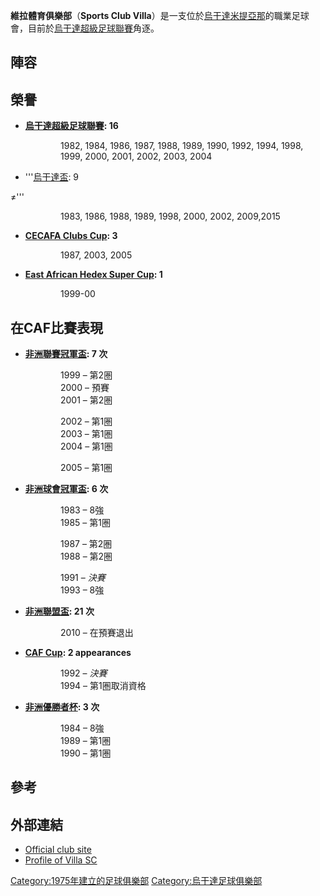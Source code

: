 {{Infobox football club
| clubname = 維拉競技
| image    = 
| fullname = Sports Club Villa Uganda
| nickname = Jogoo
| founded  = {{start date and age|df=yes|1975}}
| city     = [[烏干達|烏干達]][[米提亞那|米提亞那]]
| ground   = [[Sazza_Grounds_Mityana_Town_(Uganda)|Sazza Grounds]]
| capacity = 5,202
| chairman = [[Ben_Immanuel_Misagga|Ben Immanuel Misagga]]
| manager  = [[Steven_Bogere|Steven Bogere]]
| league   = [[烏干達超級足球聯賽|烏干達超級足球聯賽]]
| season   = 2015–16
| position = 烏干超，第 4 位
| pattern_la1=|pattern_b1=|pattern_ra1=|
  leftarm1=800000 |body1=800000 |rightarm1=800000 |shorts1=800000 |socks1=ffffff|
  pattern_la2=|pattern_b2=_whitehorizontal|pattern_ra2=|
  leftarm2=00ffff|body2=00ffff|rightarm2=00ffff|shorts2=00ffff|socks2=ffffff|
}}

'''維拉體育俱樂部'''（'''Sports Club Villa'''）是一支位於[[烏干達|烏干達]][[米提亞那|米提亞那]]的職業足球會，目前於[[烏干達超級足球聯賽|烏干達超級足球聯賽]]角逐。

==陣容==
{{Fs start}}
{{Fs player|no=  |nat=UGA|name=[[Andrew_Jjombwe|Andrew Jjombwe]]|pos=GK}}
{{Fs player|no=  |nat=RWA|name=[[Mikey_Yossam|Mikey Yossam]]|pos=DF}}
{{Fs player|no=  |nat=UGA|name=[[Simeon_Kizito|Simeon Kizito]]|pos=DF}}
{{Fs player|no=  |nat=UGA|name=[[Denis_Iguma|Denis Iguma]]|pos=DF}}
{{Fs player|no=  |nat=NGA|name=[[Jonathan_Ayigba|Jonathan Ayigba]]|pos=DF}}
{{Fs player|no=  |nat=UGA|name=[[Denis_Guma|Denis Guma]]|pos=DF}}
{{Fs player|no=  |nat=UGA|name=[[Jimmy_Mukubya|Jimmy Mukubya]]|pos=DF}}
{{Fs mid}}
{{Fs player|no=  |nat=UGA|name=[[Emma_Okwi|Emma Okwi]]|pos=MF}}
{{Fs player|no=  |nat=UGA|name=[[Hakim_Magumba|Hakim Magumba]]|pos=MF}}
{{Fs player|no=  |nat=UGA|name=[[Edgar_Watson|Edgar Watson]]|pos=MF}}
{{Fs player|no=  |nat=UGA|name=[[Ydah_Mugalu|Ydah Mugalu]]|pos=FW}}
{{Fs player|no=  |nat=UGA|name=[[Isaac_Muleme|Isaac Muleme]]|pos=FW}}
{{Fs player|no=  |nat=UGA|name=[[Herman_Wasswa|Herman Wasswa]]|pos=FW}}
{{Fs end}}

==榮譽==
*'''[[烏干達超級足球聯賽|烏干達超級足球聯賽]]: 16'''
::1982, 1984, 1986, 1987, 1988, 1989, 1990, 1992, 1994, 1998, 1999, 2000, 2001, 2002, 2003, 2004

*'''[[烏干達盃|烏干達盃]]: 9
≠'''
::1983, 1986, 1988, 1989, 1998, 2000, 2002, 2009,2015

*'''[[CECAFA_Clubs_Cup|CECAFA Clubs Cup]]: 3'''
::1987, 2003, 2005

*'''[[East_African_Hedex_Super_Cup|East African Hedex Super Cup]]: 1'''
::1999-00


==在CAF比賽表現==
*'''[[非洲聯賽冠軍盃|非洲聯賽冠軍盃]]: 7 次'''
{{col-begin}}
{{col-3}}
::1999 – 第2圏
::2000 – 預賽
::2001 – 第2圏
{{col-3}}
::2002 – 第1圏
::2003 – 第1圏
::2004 – 第1圏
{{col-3}}
::2005 – 第1圏
{{col-end}}

* '''[[非洲球會冠軍盃|非洲球會冠軍盃]]: 6 次'''
{{col-begin}}
{{col-3}}
::1983 – 8強
::1985 – 第1圏
{{col-3}}
::1987 – 第2圏
::1988 – 第2圏
{{col-3}}
::1991 – ''決賽''
::1993 – 8強
{{col-end}}

*'''[[非洲聯盟盃|非洲聯盟盃]]: 21 次'''
::2010 – 在預賽退出

*'''[[CAF_Cup|CAF Cup]]: 2 appearances'''
::1992 – ''決賽''
::1994 – 第1圏取消資格

*'''[[非洲優勝者杯|非洲優勝者杯]]: 3 次'''
::1984 – 8強
::1989 – 第1圏
::1990 – 第1圏

==參考==
{{Reflist}}

==外部連結==
* [https://web.archive.org/web/20071011133658/http://sc-villa.com/ Official club site]
*[http://shakespublishing.com/10/webpages/title%20page.htm Profile of Villa SC] {{Wayback|url=http://shakespublishing.com/10/webpages/title%20page.htm |date=20110530030329 }}

[[Category:1975年建立的足球俱樂部|Category:1975年建立的足球俱樂部]]
[[Category:烏干達足球俱樂部|Category:烏干達足球俱樂部]]